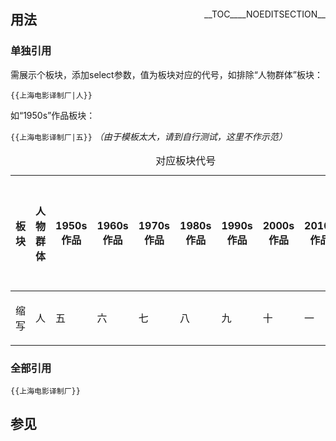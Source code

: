 <includeonly><!-- 在這裡加入模板的保護標識 --></includeonly><noinclude>{{Template doc page viewed directly}}</noinclude>
<!-- 在本行下編輯模板說明 -->
<div style="float:right">__TOC____NOEDITSECTION__</div>

<!-- ==注意==
*这个模板不包含“人物群体”、“译制作品”、“各年代作品”模块的内容，要更改内容，请分别转到{{[[Template:上海电影译制厂/人物群体|上海电影译制厂/人物群体]]}}、{{[[Template:上海电影译制厂/1950s作品|上海电影译制厂/1950s作品]]}}、{{[[Template:上海电影译制厂/1960s作品|上海电影译制厂/1960s作品]]}}、{{[[Template:上海电影译制厂/1970s作品|上海电影译制厂/1970s作品]]}}、{{[[Template:上海电影译制厂/1980s作品|上海电影译制厂/1980s作品]]}}、{{[[Template:上海电影译制厂/1990s作品|上海电影译制厂/1990s作品]]}}、{{[[Template:上海电影译制厂/2000s作品|上海电影译制厂/2000s作品]]}}、{{[[Template:上海电影译制厂/2010s作品|上海电影译制厂/2010s作品]]}}、{{[[Template:上海电影译制厂/作品列表索引|上海电影译制厂/作品列表索引]]}}进行修改。
*修改模板后，如果内容没有更新，请{{purge|刷新一下以清除缓存}}。
-->
== 用法 ==
===单独引用===
;需展示个板块，添加select参数，值为板块对应的代号，如排除“人物群体”板块：
<code><nowiki>{{上海电影译制厂|人}}</nowiki></code>
;如“1950s”作品板块：
<code><nowiki>{{上海电影译制厂|五}}</nowiki></code>
''（由于模板太大，请到{{NewEditSection|Wikipedia:沙盒|沙盒}}自行测试，这里不作示范）''
{|class="wikitable"
|+对应板块代号
! 板块 || 人物群体 || 1950s作品 || 1960s作品 || 1970s作品 || 1980s作品 || 1990s作品 || 2000s作品 || 2010s作品 || 作品列表索引
|-
| 缩写 || 人 || 五 || 六 || 七 || 八 || 九 || 十 || 一 || 表 
|}

===全部引用===
<code><nowiki>{{上海电影译制厂}}</nowiki></code>

{{上海电影译制厂}}

==参见==

<includeonly>
<!-- 本行下加入模板的分類 -->

<!-- 本行下加入模板的跨語言鏈接 -->

</includeonly>